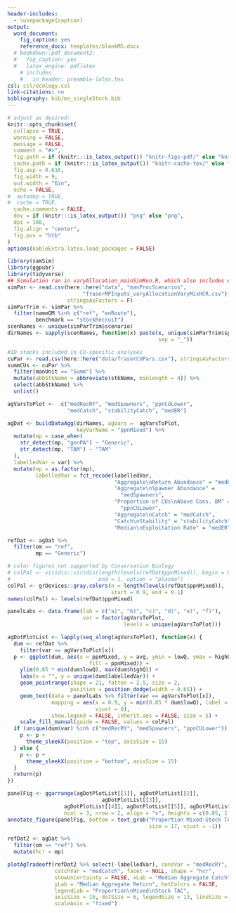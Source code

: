 ```yaml
---
header-includes:
  - \usepackage{caption}
output:
  word_document:
    fig_caption: yes
    reference_docx: templates/blankMS.docx
  # bookdown::pdf_document2:
  #   fig_caption: yes
  #   latex_engine: pdflatex
    # includes:
    #   in_header: preamble-latex.tex
csl: csl/ecology.csl
link-citations: no
bibliography: bib/ms_singleStock.bib
---
```


```r
# adjust as desired:
knitr::opts_chunk$set(
  collapse = TRUE,
  warning = FALSE,
  message = FALSE,
  comment = "#>",
  fig.path = if (knitr:::is_latex_output()) "knitr-figs-pdf/" else "knitr-figs-docx/",
  cache.path = if (knitr:::is_latex_output()) "knitr-cache-tex/" else "knitr-cache-docx/",
  fig.asp = 0.618,
  fig.width = 9,
  out.width = "6in",
  echo = FALSE,
#  autodep = TRUE,
#  cache = TRUE,
  cache.comments = FALSE,
  dev = if (knitr:::is_latex_output()) "png" else "png",
  dpi = 180,
  fig.align = "center",
  fig.pos = "htb"
)
options(kableExtra.latex.load_packages = FALSE)
```

```r
library(samSim)
library(ggpubr)
library(tidyverse)
## Simulation ran in varyAllocation_mainSimRun.R, which also includes example figures
simPar <- read.csv(here::here("data", "manProcScenarios",
                        "fraserMPInputs_varyAllocationVaryMixHCR.csv"),
                   stringsAsFactors = F)
simParTrim <- simPar %>%
  filter(nameOM %in% c("ref", "enRoute"),
         benchmark == "stockRecruit")
scenNames <- unique(simParTrim$scenario)
dirNames <- sapply(scenNames, function(x) paste(x, unique(simParTrim$species), 
                                                sep = "_"))

#ID stocks included in CU-specific analyses
cuPar <- read.csv(here::here("data/fraserCUPars.csv"), stringsAsFactors = F)
summCUs <- cuPar %>% 
  filter(manUnit == "Summ") %>% 
  mutate(abbStkName = abbreviate(stkName, minlength = 4)) %>% 
  select(abbStkName) %>% 
  unlist()

agVarsToPlot <-  c("medRecRY", "medSpawners", "ppnCULower", 
                   "medCatch", "stabilityCatch", "medER")

agDat <- buildDataAgg(dirNames, agVars =  agVarsToPlot, 
                      keyVarName = "ppnMixed") %>%
  mutate(mp = case_when(
    str_detect(mp, "genPA") ~ "Generic",
    str_detect(mp, "TAM") ~ "TAM"
  ), 
  labelledVar = var) %>%
  mutate(mp = as.factor(mp), 
         labelledVar = fct_recode(labelledVar, 
                                  "Aggregate\nReturn Abundance" = "medRecRY",
                                  "Aggregate\nSpawner Abundance" = 
                                    "medSpawners",
                                  "Proportion of CUs\nAbove Cons. BM" = 
                                    "ppnCULower",
                                  "Aggregate\nCatch" = "medCatch",
                                  "Catch\nStability" = "stabilityCatch",
                                  "Median\nExploitation Rate" = "medER")) 

refDat <- agDat %>% 
  filter(om == "ref", 
         mp == "Generic") 
```

```r
# color figures not supported by Conservation Biology
# colPal <- viridis::viridis(length(levels(refDat$ppnMixed)), begin = 0, 
#                            end = 1, option = "plasma")
colPal <- grDevices::gray.colors(n = length(levels(refDat$ppnMixed)), 
                                 start = 0.9, end = 0.1)
names(colPal) <- levels(refDat$ppnMixed)

panelLabs <- data.frame(lab = c("a)", "b)", "c)", "d)", "e)", "f)"),
                        var = factor(agVarsToPlot, 
                                     levels = unique(agVarsToPlot)))

agDotPlotList <- lapply(seq_along(agVarsToPlot), function(x) {
  dum <- refDat %>% 
    filter(var == agVarsToPlot[x])
  p <- ggplot(dum, aes(x = ppnMixed, y = avg, ymin = lowQ, ymax = highQ,
                          fill = ppnMixed)) +
    ylim(0.85 * min(dum$lowQ), max(dum$highQ)) +
    labs(x = "", y = unique(dum$labelledVar)) +
    geom_pointrange(shape = 21, fatten = 2.5, size = 2,
                    position = position_dodge(width = 0.65)) +
    geom_text(data = panelLabs %>% filter(var == agVarsToPlot[x]),
              mapping = aes(x = 0.9, y = min(0.85 * dum$lowQ), label = lab,
                            vjust = 0),
              show.legend = FALSE, inherit.aes = FALSE, size = 5) +
    scale_fill_manual(guide = FALSE, values = colPal)
  if (unique(dum$var) %in% c("medRecRY", "medSpawners", "ppnCULower")) {
    p <- p +
      theme_sleekX(position = "top", axisSize = 15)
  } else {
    p <- p +
      theme_sleekX(position = "bottom", axisSize = 15)
  }
  return(p)
})

panelFig <- ggarrange(agDotPlotList[[1]], agDotPlotList[[2]],
                              agDotPlotList[[3]],
                  agDotPlotList[[4]], agDotPlotList[[5]], agDotPlotList[[6]],
                  ncol = 3, nrow = 2, align = "v", heights = c(0.85, 1.1))
annotate_figure(panelFig, bottom = text_grob("Proportion Mixed-Stock TAC",
                                             size = 17, vjust = -1))
```


```r
refDat2 <- agDat %>% 
  filter(om == "ref") %>% 
  mutate(hcr = mp)

plotAgTradeoff(refDat2 %>% select(-labelledVar), consVar = "medRecRY", 
               catchVar = "medCatch", facet = NULL, shape = "hcr",
               showUncertainty = FALSE, xLab = "Median Aggregate Catch", 
               yLab = "Median Aggregate Return", hotColors = FALSE,
               legendLab = "Proportion\nMixed\nStock TAC",
               axisSize = 15, dotSize = 6, legendSize = 13, lineSize = 1,
               scaleAxis = "fixed")
```